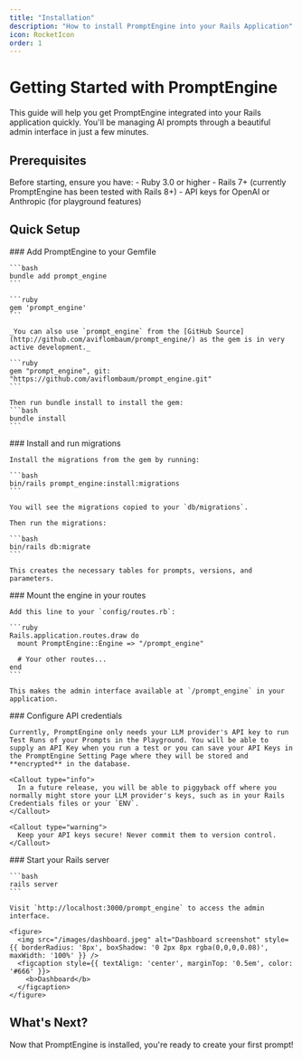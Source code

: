 ```yaml
---
title: "Installation"
description: "How to install PromptEngine into your Rails Application"
icon: RocketIcon
order: 1
---
```


# Getting Started with PromptEngine

This guide will help you get PromptEngine integrated into your Rails application quickly. You'll be managing AI prompts through a beautiful admin interface in just a few minutes.

## Prerequisites

<Callout type="info">
Before starting, ensure you have:  
  - Ruby 3.0 or higher
  - Rails 7+ (currently PromptEngine has been tested with Rails 8+)
  - API keys for OpenAI or Anthropic (for playground features)
</Callout>

## Quick Setup

<Steps>
  <Step>
    ### Add PromptEngine to your Gemfile
    
    ```bash
    bundle add prompt_engine
    ```

    ```ruby
    gem 'prompt_engine'
    ```
    
    _You can also use `prompt_engine` from the [GitHub Source](http://github.com/aviflombaum/prompt_engine/) as the gem is in very active development._

    ```ruby
    gem "prompt_engine", git: "https://github.com/aviflombaum/prompt_engine.git"
    ```

    Then run bundle install to install the gem:
    ```bash
    bundle install
    ```
  </Step>

  <Step>
    ### Install and run migrations
    
    Install the migrations from the gem by running:
    
    ```bash
    bin/rails prompt_engine:install:migrations
    ```
    
    You will see the migrations copied to your `db/migrations`.

    Then run the migrations:
    
    ```bash
    bin/rails db:migrate
    ```
    
    This creates the necessary tables for prompts, versions, and parameters.
  </Step>

  <Step>
    ### Mount the engine in your routes
    
    Add this line to your `config/routes.rb`:
    
    ```ruby
    Rails.application.routes.draw do
      mount PromptEngine::Engine => "/prompt_engine"
      
      # Your other routes...
    end
    ```
    
    This makes the admin interface available at `/prompt_engine` in your application.
  </Step>
  
  <Step>
    ### Configure API credentials
    
    Currently, PromptEngine only needs your LLM provider's API key to run Test Runs of your Prompts in the Playground. You will be able to supply an API Key when you run a test or you can save your API Keys in the PromptEngine Setting Page where they will be stored and **encrypted** in the database.

    <Callout type="info">
      In a future release, you will be able to piggyback off where you normally might store your LLM provider's keys, such as in your Rails Credentials files or your `ENV`.
    </Callout>
    
    <Callout type="warning">
      Keep your API keys secure! Never commit them to version control.
    </Callout>
  </Step>
  
  <Step>
    ### Start your Rails server
    
    ```bash
    rails server
    ```
    
    Visit `http://localhost:3000/prompt_engine` to access the admin interface.

    <figure>
      <img src="/images/dashboard.jpeg" alt="Dashboard screenshot" style={{ borderRadius: '8px', boxShadow: '0 2px 8px rgba(0,0,0,0.08)', maxWidth: '100%' }} />
      <figcaption style={{ textAlign: 'center', marginTop: '0.5em', color: '#666' }}>
        <b>Dashboard</b>
      </figcaption>
    </figure>
  </Step>
</Steps>

## What's Next?

Now that PromptEngine is installed, you're ready to create your first prompt!

<Cards>
  <Card 
    title="Create Your First Prompt" 
    description="Learn how to create and test a prompt"
    href="/getting-started/quickstart" 
  />
  <Card 
    title="Configure Settings" 
    description="Customize PromptEngine for your needs"
    href="/getting-started/configuration" 
  />
  <Card 
    title="Explore the Admin UI" 
    description="Tour of the admin interface features"
    href="/features/admin-interface" 
  />
</Cards>
